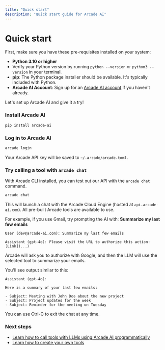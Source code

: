 ```yaml
---
title: "Quick start"
description: "Quick start guide for Arcade AI"
---
```



# Quick start

First, make sure you have these pre-requisites installed on your system:

- **Python 3.10 or higher**
- Verify your Python version by running `python --version` or `python3 --version` in your terminal.
- **pip**: The Python package installer should be available. It's typically included with Python.
- **Arcade AI Account**: Sign up for an [Arcade AI account](https://arcade-ai.com/signup) if you haven't already.

Let's set up Arcade AI and give it a try!

<Steps>

### Install Arcade AI

```bash
pip install arcade-ai
```

### Log in to Arcade AI

```bash
arcade login
```

Your Arcade API key will be saved to `~/.arcade/arcade.toml`.

### Try calling a tool with `arcade chat`

With Arcade CLI installed, you can test out our API with the `arcade chat` command.

```bash
arcade chat
```

This will launch a chat with the Arcade Cloud Engine (hosted at `api.arcade-ai.com`). All pre-built Arcade tools are available to use.

For example, if you use Gmail, try prompting the AI with: **Summarize my last few emails**

```
User (dev@arcade-ai.com): Summarize my last few emails

Assistant (gpt-4o): Please visit the URL to authorize this action: [Link](...)
```

Arcade will ask you to authorize with Google, and then the LLM will use the selected tool to summarize your emails.

You'll see output similar to this:

```
Assistant (gpt-4o):

Here is a summary of your last few emails:

- Subject: Meeting with John Doe about the new project
- Subject: Project updates for the week
- Subject: Reminder for the meeting on Tuesday
```

You can use Ctrl-C to exit the chat at any time.

</Steps>

### Next steps

- [Learn how to call tools with LLMs using Arcade AI programmatically](/guides/toolcalling)
- [Learn how to create your own tools](/guides/customtools)
